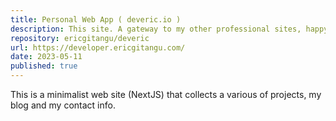 ```yaml
---
title: Personal Web App ( deveric.io )
description: This site. A gateway to my other professional sites, happy browsing!
repository: ericgitangu/deveric
url: https://developer.ericgitangu.com/
date: 2023-05-11
published: true
---
```



This is a minimalist web site (NextJS) that collects a various of projects, my blog and my contact info.

